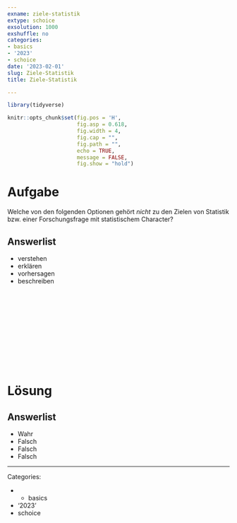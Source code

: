 ```yaml
---
exname: ziele-statistik
extype: schoice
exsolution: 1000
exshuffle: no
categories:
- basics
- '2023'
- schoice
date: '2023-02-01'
slug: Ziele-Statistik
title: Ziele-Statistik

---
```





```r
library(tidyverse)
```


```r
knitr::opts_chunk$set(fig.pos = 'H',
                      fig.asp = 0.618,
                      fig.width = 4,
                      fig.cap = "", 
                      fig.path = "",
                      echo = TRUE,
                      message = FALSE,
                      fig.show = "hold")

```






# Aufgabe

Welche von den folgenden Optionen gehört *nicht* zu den Zielen von Statistik bzw. einer Forschungsfrage mit statistischem Character?


Answerlist
----------
* verstehen
* erklären
* vorhersagen
* beschreiben



</br>
</br>
</br>
</br>
</br>
</br>
</br>
</br>
</br>
</br>

# Lösung


Answerlist
----------

* Wahr
* Falsch
* Falsch
* Falsch






---

Categories: 

- - basics
- '2023'
- schoice


